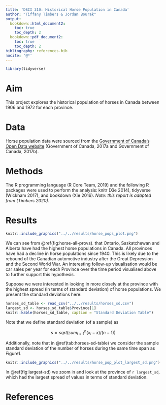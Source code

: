```yaml
---
title: 'DSCI 310: Historical Horse Population in Canada'
author: "Tiffany Timbers & Jordan Bourak"
output:
  bookdown::html_document2:
    toc: true
    toc_depth: 2
  bookdown::pdf_document2:
    toc: true
    toc_depth: 2
bibliography: references.bib
nocite: '@*'
---
```


```r
library(tidyverse)
```

# Aim

This project explores the historical population of horses in Canada between 1906 and 1972 for each province.

# Data

Horse population data were sourced from the [Government of Canada's Open Data website](http://open.canada.ca/en/open-data) (Government of Canada, 2017a and Government of Canada, 2017b).

# Methods

The R programming language (R Core Team, 2019) and the following R packages were used to perform the analysis: knitr (Xie 2014), tidyverse (Wickham 2017), and bookdown (Xie 2016). *Note: this report is adapted from (Timbers 2020).*

# Results

```r
knitr::include_graphics("../../results/horse_pops_plot.png")
```



We can see from \@ref(fig:horse-all-provs). that Ontario, Saskatchewan and Alberta have had the highest horse populations in Canada. All provinces have had a decline in horse populations since 1940. This is likely due to the rebound of the Canadian automotive industry after the Great Depression and the Second World War. An interesting follow-up visualisation would be car sales per year for each Province over the time period visualised above to further support this hypothesis.

Suppose we were interested in looking in more closely at the province with the highest spread (in terms of standard deviation) of horse populations. We present the standard deviations here:

```r
horses_sd_table <- read_csv("../../results/horses_sd.csv")
largest_sd <- horses_sd_table$Province[1]
knitr::kable(horses_sd_table, caption = "Standard Deviation Table")
```

Note that we define standard deviation (of a sample) as

$$s = sqrt( sum_{i = 1}^n(x_i - \bar{x}) / (n-1))$$

Additionally, note that in \@ref(tab:horses-sd-table) we consider the sample standard deviation of the number of horses during the same time span as Figure1.
 
```r
knitr::include_graphics("../../results/horse_pop_plot_largest_sd.png")
```



In \@ref(fig:largest-sd) we zoom in and look at the province of `r largest_sd`, which had the largest spread of values in terms of standard deviation.

# References

